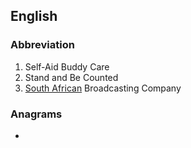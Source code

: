 ==English==

===Abbreviation===
{{rfc-header|Abbreviation}}
{{head|en|abbreviation}}

# Self-Aid Buddy Care
# Stand and Be Counted
# [[South Africa]]n Broadcasting Company

===Anagrams===
* {{anagrams|en|ABCS|ABCs|B. A. Sc.|B.A.Sc.|BACS|BASc|SCBA|bacs|cabs|scab}}